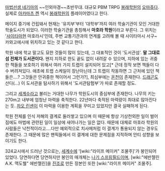 [[마법선생 네기마]]의 ~~인외마경~~초반무대. 대규모 PBM TRPG [[봉래학원]]의 [[오마쥬]]다. 실제로 [[아카마츠 켄]] 역시 [[봉래학원]]의 플레이어였다고 한다.

메이지 중기에 건립돼서 현재는 '유치부'부터 '대학부'까지 여러 학술기관이 모인 거대한 학술도시가 되었다. 이러한 학술기관을 총칭해서 '''마호라 학원'''이라고 부른다. 그 위치는 '[[사이타마]]현 마호라시'인데, 주변 교통기관과의 연계를 고려해 볼 때 사이타마시 서구~카와고에시에 위치하고 있는 것 같다고 한다.

학원 내에 학교 말고도 묘한 것들이 많이 있는데, 그 대표적인 것이 '도서관섬'. '''말 그대로 섬 전체가 도서관이다.''' 왠지 지하로 한도 끝도 없이 내려갈 수 있으며, 지하에 있는 귀중한 책들을 보호하기 위해서 여러 가지 트랩이 설치되어 있고[* 근데 정작 보면 책들이 다수 버려져있다. 애초에 트랩 스케일이 장난아닌데 그 트랩이 작동하면 그 근처에 있던 책들은....? 그것들은 안귀중한 책이어서 그런가?], 최심부에는 [[온천]]이 존재한다. [[드래곤]]도 산다(…) 이 도서관을 탐사하기 위해서 '도서관탐험부'가 따로 존재할 정도.

그리고 [[세계수]]라고 불리는 거대한 나무가 학원도시의 중심부에 존재한다. 나무의 키는 270m고 내부에 엄청난 마력을 축적한다. 22년마다 축적된 마력량이 최대로 많아진다는 듯. [[차오 린센]]이 이 마력을 이용한 계획을 꾸미고 있었지만 결국 실패하게 된다.

학원 전체를 인식 저해의 결계로 둘러쌓고 있으며 이 때문에 항상 기상천외한 일이 벌어짐에도 마법에 관련된 일이 일상에 새어나가는 일은 없다. 때문에 대체로 마호라 학원의 사람들은 낙천적이라고....다만 예외적으로 치사메처럼 이 결계가 통용되지 않는 경우도 존재한다. 그 때문에 많은 팬픽들에서 이 결계에 대한 문제점을 지적하며 안티 성향을 보이기도 한다.

324교시에서 드러난 것으로는, [[세계수]]에 '[wiki:"라이프 메이커" 조물주]'가 봉인되어 있었다. 당연하다면 당연하지만 봉인의 매개체는 [[나기 스프링필드]]이며, [wiki:"에반젤린 A.K. 맥도웰" 에반젤린]을 [[진조]]로 만든 장본인 또한 [wiki:"라이프 메이커" 조물주].
